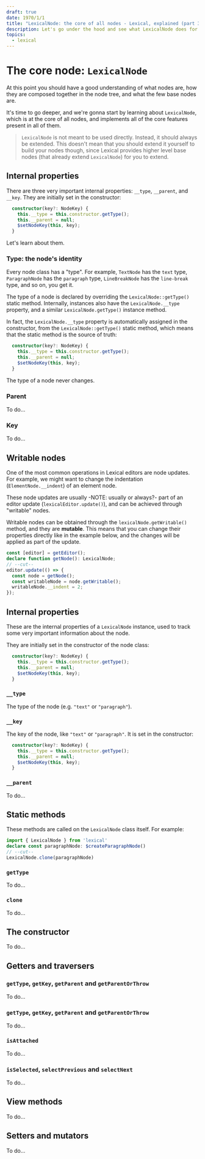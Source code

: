 ```yaml
---
draft: true
date: 1970/1/1
title: "LexicalNode: the core of all nodes - Lexical, explained (part 3)"
description: Let's go under the hood and see what LexicalNode does for us.
topics:
  - lexical
---
```


# The core node: `LexicalNode`

At this point you should have a good understanding of what nodes are, how they are composed together in the node tree, and what the few base nodes are.

It's time to go deeper, and we're gonna start by learning about `LexicalNode`, which is at the core of all nodes, and implements all of the core features present in all of them.

> `LexicalNode` is not meant to be used directly. Instead, it should always be extended. This doesn't mean that you should extend it yourself to build your nodes though, since Lexical provides higher level base nodes (that already extend `LexicalNode`) for you to extend.

## Internal properties

There are three very important internal properties: `__type`, `__parent`, and `__key`. They are initially set in the constructor:

```ts {1-3}
  constructor(key?: NodeKey) {
    this.__type = this.constructor.getType();
    this.__parent = null;
    $setNodeKey(this, key);
  }
```

Let's learn about them.

### Type: the node's identity

Every node class has a "type". For example, `TextNode` has the `text` type, `ParagraphNode` has the `paragraph` type, `LineBreakNode` has the `line-break` type, and so on, you get it.

The type of a node is declared by overriding the `LexicalNode::getType()` static method. Internally, instances also have the `LexicalNode.__type` property, and a similar `LexicalNode.getType()` instance method.

In fact, the `LexicalNode.__type` property is automatically assigned in the constructor, from the `LexicalNode::getType()` static method, which means that the static method is the source of truth:

```ts {1}
  constructor(key?: NodeKey) {
    this.__type = this.constructor.getType();
    this.__parent = null;
    $setNodeKey(this, key);
  }
```

The type of a node never changes.

### Parent

To do...

### Key

To do...

## Writable nodes

One of the most common operations in Lexical editors are node updates. For example, we might want to change the indentation (`ElementNode.__indent`) of an element node.

These node updates are usually -NOTE: usually or always?- part of an editor update (`lexicalEditor.update()`), and can be achieved through "writable" nodes.

Writable nodes can be obtained through the `lexicalNode.getWritable()` method, and they are **mutable**. This means that you can change their properties directly like in the example below, and the changes will be applied as part of the update.

```ts
const [editor] = getEditor();
declare function getNode(): LexicalNode;
// --cut--
editor.update(() => {
  const node = getNode();
  const writableNode = node.getWritable();
  writableNode.__indent = 2;
});
```

## Internal properties

These are the internal properties of a `LexicalNode` instance, used to track some very important information about the node.

They are initially set in the constructor of the node class:

```ts {1-3}
  constructor(key?: NodeKey) {
    this.__type = this.constructor.getType();
    this.__parent = null;
    $setNodeKey(this, key);
  }
```

### `__type`

The type of the node (e.g. `"text"` or `"paragraph"`).

### `__key`

The key of the node, like `"text"` or `"paragraph"`. It is set in the constructor:

```ts {1}
  constructor(key?: NodeKey) {
    this.__type = this.constructor.getType();
    this.__parent = null;
    $setNodeKey(this, key);
  }
```

### `__parent`

To do...

## Static methods

These methods are called on the `LexicalNode` class itself. For example:

```ts
import { LexicalNode } from 'lexical'
declare const paragraphNode: $createParagraphNode()
// --cut--
LexicalNode.clone(paragraphNode)
```

### `getType`

To do...

### `clone`

To do...

## The constructor

To do...

## Getters and traversers

### `getType`, `getKey`, `getParent` and `getParentOrThrow`

To do...

### `getType`, `getKey`, `getParent` and `getParentOrThrow`

To do...

### `isAttached`

To do...

### `isSelected`, `selectPrevious` and `selectNext`

To do...

## View methods

To do...

## Setters and mutators

To do...
